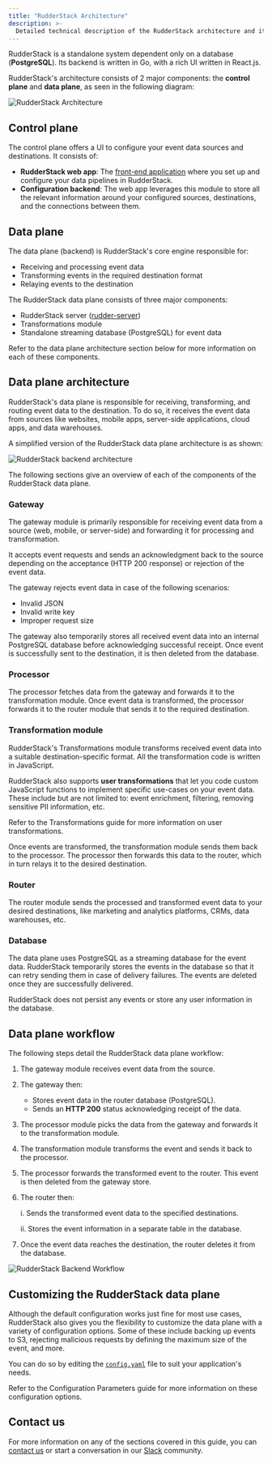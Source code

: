 ```yaml
---
title: "RudderStack Architecture"
description: >-
  Detailed technical description of the RudderStack architecture and its major components - the control plane and data plane.
---
```


RudderStack is a standalone system dependent only on a database (**PostgreSQL**). Its backend is written in Go, with a rich UI written in React.js.

RudderStack's architecture consists of 2 major components: the **control plane** and **data plane**, as seen in the following diagram:

<img src="../assets/get-started/rudderstack-architecture.png" alt="RudderStack Architecture" />

## Control plane

The control plane offers a UI to configure your event data sources and destinations. It consists of:

- **RudderStack web app**: The [front-end application](https://app.rudderstack.com) where you set up and configure your data pipelines in RudderStack. 
- **Configuration backend**: The web app leverages this module to store all the relevant information around your configured sources, destinations, and the connections between them.

## Data plane

The data plane (backend) is RudderStack's core engine responsible for:

- Receiving and processing event data
- Transforming events in the required destination format
- Relaying events to the destination

The RudderStack data plane consists of three major components:

- RudderStack server ([rudder-server](https://github.com/rudderlabs/rudder-server))
- Transformations module
- Standalone streaming database (PostgreSQL) for event data

<div class="infoBlock">

Refer to the <Link to="#data-plane-architecture">data plane architecture</Link> section below for more information on each of these components.
</div>

## Data plane architecture

RudderStack's data plane is responsible for receiving, transforming, and routing event data to the destination. To do so, it receives the event data from sources like websites, mobile apps, server-side applications, cloud apps, and data warehouses.

A simplified version of the RudderStack data plane architecture is as shown:

<img src="../assets/get-started/rudderstack-backend-architecture.png" alt="RudderStack backend architecture" />

The following sections give an overview of each of the components of the RudderStack data plane.

### Gateway

The gateway module is primarily responsible for receiving event data from a source (web, mobile, or server-side) and forwarding it for processing and transformation. 

It accepts event requests and sends an acknowledgment back to the source depending on the acceptance (HTTP 200 response) or rejection of the event data.

<div class="infoBlock">

The gateway rejects event data in case of the following scenarios:
<ul>
<li>Invalid JSON</li>
<li>Invalid write key</li>
<li>Improper request size</li>
</ul>
</div>

The gateway also temporarily stores all received event data into an internal PostgreSQL database before acknowledging successful receipt. Once event is successfully sent to the destination, it is then deleted from the database.

### Processor

The processor fetches data from the gateway and forwards it to the transformation module. Once event data is transformed, the processor forwards it to the router module that sends it to the required destination.
 
### Transformation module

RudderStack's Transformations module transforms received event data into a suitable destination-specific format. All the transformation code is written in JavaScript.

RudderStack also supports **user transformations** that let you code custom JavaScript functions to implement specific use-cases on your event data. These include but are not limited to: event enrichment, filtering, removing sensitive PII information, etc.

<div class="successBlock">

Refer to the <Link to="/transformations">Transformations</Link> guide for more information on user transformations.
</div>

Once events are transformed, the transformation module sends them back to the processor. The processor then forwards this data to the router, which in turn relays it to the desired destination.

### Router

The router module sends the processed and transformed event data to your desired destinations, like marketing and analytics platforms, CRMs, data warehouses, etc.

### Database

The data plane uses PostgreSQL as a streaming database for the event data. RudderStack temporarily stores the events in the database so that it can retry sending them in case of delivery failures. The events are deleted once they are successfully delivered.

<div class="infoBlock">
  
RudderStack does not persist any events or store any user information in the database.
</div>

## Data plane workflow

The following steps detail the RudderStack data plane workflow:

1. The gateway module receives event data from the source.
2. The gateway then:
    - Stores event data in the router database (PostgreSQL).
    - Sends an **HTTP 200** status acknowledging receipt of the data.
3. The processor module picks the data from the gateway and forwards it to the transformation module.
4. The transformation module transforms the event and sends it back to the processor.
5. The processor forwards the transformed event to the router. This event is then deleted from the gateway store.
6. The router then:

   i. Sends the transformed event data to the specified destinations.

   ii. Stores the event information in a separate table in the database.

7. Once the event data reaches the destination, the router deletes it from the database.

<img src="../assets/get-started/rudderstack-backend-workflow.png" alt="RudderStack Backend Workflow" />

## Customizing the RudderStack data plane

Although the default configuration works just fine for most use cases, RudderStack also gives you the flexibility to customize the data plane with a variety of configuration options. Some of these include backing up events to S3, rejecting malicious requests by defining the maximum size of the event, and more.

You can do so by editing the [`config.yaml`](https://github.com/rudderlabs/rudder-server/blob/master/config/config.yaml) file to suit your application's needs.

<div class="infoBlock">

Refer to the <Link to="/user-guides/administrators-guide/config-parameters">Configuration Parameters</Link> guide for more information on these configuration options.
</div>

## Contact us

For more information on any of the sections covered in this guide, you can [contact us](mailto:%20docs@rudderstack.com) or start a conversation in our [Slack](https://rudderstack.com/join-rudderstack-slack-community) community.
